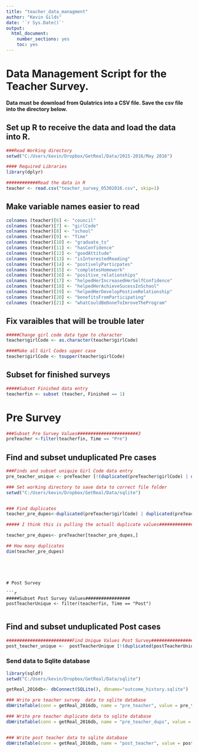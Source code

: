 ```yaml
---
title: "teacher_data_managment"
author: "Kevin Gilds"
date: '`r Sys.Date()`'
output:
  html_document:
    number_sections: yes
    toc: yes
---
```


# Data Management Script for the Teacher Survey. 


**Data must be download from Qulatrics into a CSV file. Save the csv file into the directory below.**


## Set up R to receive the data and load the data into R. 

```r
###Read Working directory
setwd("C:/Users/kevin/Dropbox/GetReal/Data/2015-2016/May 2016")

#### Required Libraries
library(dplyr)

############Read the data in R
teacher <- read.csv("teacher_survey_05302016.csv", skip=1)


```



## Make variable names easier to read

```r
colnames (teacher)[6] <- "council"
colnames (teacher)[7] <- "girlCode"
colnames (teacher)[8] <- "school"
colnames (teacher)[9] <- "Time"
colnames (teacher)[10] <- "graduate_ts"
colnames (teacher)[11] <- "hasConfidence"
colnames (teacher)[12] <- "goodAttitude"
colnames (teacher)[13] <- "isInterestedReading"
colnames (teacher)[14] <- "postivelyParticpates"
colnames (teacher)[15] <- "completesHomework"
colnames (teacher)[16] <- "positive_relationships"
colnames (teacher)[17] <- "helpedHerIncreasedHerSelfConfidence"
colnames (teacher)[18] <- "helpedHerAchieveSucessInSchool"
colnames (teacher)[19] <- "helpedHerDevelopPostiveRelationship"
colnames (teacher)[20] <- "benefitsFromParticipating"
colnames (teacher)[21] <- "whatCouldBeDoneToImroveTheProgram"

```


## Fix varaibles that will be trouble later

```r

#####Change girl code data type to character 
teacher$girlCode <- as.character(teacher$girlCode)

####Make all Girl Codes upper case
teacher$girlCode <- toupper(teacher$girlCode)


```


## Subset for finished surveys

```r

#####Subset Finished data entry
teacherfin <- subset (teacher, Finished == 1)


```


# Pre Survey

```r

###Subset Pre Survey Values#######################3
preTeacher <-filter(teacherfin, Time == "Pre")


```


## Find and subset unduplicated Pre cases
```r

###Finds and subset uniquie Girl Code data entry
pre_teacher_unique <- preTeacher [!(duplicated(preTeacher$girlCode) | duplicated(preTeacher$girlCode, fromLast=TRUE)),]


```



```r


### Set working directory to save data to correct file folder
setwd("C:/Users/kevin/Dropbox/GetReal/Data/sqlite")


### Find duplicates
teacher_pre_dupes<-duplicated(preTeacher$girlCode) | duplicated(preTeacher$girlCode, fromLast=TRUE)

##### I think this is pulling the actuall duplicate values####################

teacher_pre_dupes<- preTeacher[teacher_pre_dupes,]

## How many duplicates
dim(teacher_pre_dupes)


```

```




# Post Survey

```r

#####Subset Post Survey Values#################
postTeacherUnique <- filter(teacherfin, Time == "Post")


```


## Find and subset unduplicated Post cases
```r
#########################Find Unique Values Post Survey################
post_teacher_unique <-  postTeacherUnique [!(duplicated(postTeacherUnique$girlCode) | duplicated(postTeacherUnique$girlCode, fromLast=TRUE)),]

```



### Send data to Sqlite database
```r
library(sqldf)
setwd("C:/Users/kevin/Dropbox/GetReal/Data/sqlite")

getReal_2016db<- dbConnect(SQLite(), dbname="outcome_history.sqlite")

### Write pre teacher survey  data to sqlite database
dbWriteTable(conn = getReal_2016db, name = "pre_teacher", value = pre_teacher_unique, row.names=FALSE, overwrite=TRUE)

### Write pre teacher duplicate data to sqlite database
dbWriteTable(conn = getReal_2016db, name = "pre_teacher_dups", value = teacher_pre_dupes, row.names=FALSE, overwrite=TRUE)


### Write post teacher data to sqlite database
dbWriteTable(conn = getReal_2016db, name = "post_teacher", value = postTeacherUnique, row.names=FALSE, overwrite=TRUE)




```



